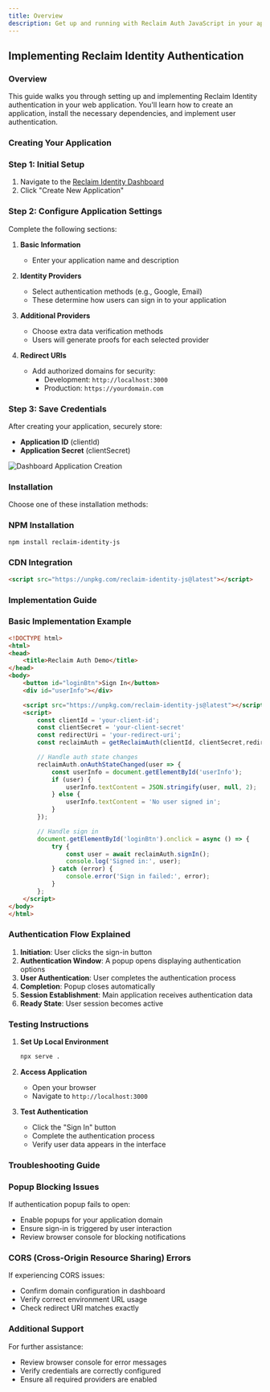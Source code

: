 ```yaml
---
title: Overview
description: Get up and running with Reclaim Auth JavaScript in your application quickly.
---
```


## Implementing Reclaim Identity Authentication

### Overview
This guide walks you through setting up and implementing Reclaim Identity authentication in your web application. You'll learn how to create an application, install the necessary dependencies, and implement user authentication.

### Creating Your Application

### Step 1: Initial Setup
1. Navigate to the [Reclaim Identity Dashboard](https://dev.reclaimprotocol.org/new-application)
2. Click "Create New Application"

### Step 2: Configure Application Settings
Complete the following sections:

1. **Basic Information**
   - Enter your application name and description

2. **Identity Providers**
   - Select authentication methods (e.g., Google, Email)
   - These determine how users can sign in to your application

3. **Additional Providers**
   - Choose extra data verification methods
   - Users will generate proofs for each selected provider

4. **Redirect URIs**
   - Add authorized domains for security:
     - Development: `http://localhost:3000`
     - Production: `https://yourdomain.com`

### Step 3: Save Credentials
After creating your application, securely store:
- **Application ID** (clientId)
- **Application Secret** (clientSecret)

![Dashboard Application Creation](/oauth/react/dashboard.png)

### Installation

Choose one of these installation methods:

### NPM Installation
```bash
npm install reclaim-identity-js
```

### CDN Integration
```html
<script src="https://unpkg.com/reclaim-identity-js@latest"></script>
```

### Implementation Guide

### Basic Implementation Example
```html
<!DOCTYPE html>
<html>
<head>
    <title>Reclaim Auth Demo</title>
</head>
<body>
    <button id="loginBtn">Sign In</button>
    <div id="userInfo"></div>

    <script src="https://unpkg.com/reclaim-identity-js@latest"></script>
    <script>
        const clientId = 'your-client-id';
        const clientSecret = 'your-client-secret'
        const redirectUri = 'your-redirect-uri';
        const reclaimAuth = getReclaimAuth(clientId, clientSecret,redirectUri);

        // Handle auth state changes
        reclaimAuth.onAuthStateChanged(user => {
            const userInfo = document.getElementById('userInfo');
            if (user) {
                userInfo.textContent = JSON.stringify(user, null, 2);
            } else {
                userInfo.textContent = 'No user signed in';
            }
        });

        // Handle sign in
        document.getElementById('loginBtn').onclick = async () => {
            try {
                const user = await reclaimAuth.signIn();
                console.log('Signed in:', user);
            } catch (error) {
                console.error('Sign in failed:', error);
            }
        };
    </script>
</body>
</html>
```

### Authentication Flow Explained

1. **Initiation**: User clicks the sign-in button
2. **Authentication Window**: A popup opens displaying authentication options
3. **User Authentication**: User completes the authentication process
4. **Completion**: Popup closes automatically
5. **Session Establishment**: Main application receives authentication data
6. **Ready State**: User session becomes active

### Testing Instructions

1. **Set Up Local Environment**
   ```bash
   npx serve .
   ```

2. **Access Application**
   - Open your browser
   - Navigate to `http://localhost:3000`

3. **Test Authentication**
   - Click the "Sign In" button
   - Complete the authentication process
   - Verify user data appears in the interface

### Troubleshooting Guide

### Popup Blocking Issues
If authentication popup fails to open:
- Enable popups for your application domain
- Ensure sign-in is triggered by user interaction
- Review browser console for blocking notifications

### CORS (Cross-Origin Resource Sharing) Errors
If experiencing CORS issues:
- Confirm domain configuration in dashboard
- Verify correct environment URL usage
- Check redirect URI matches exactly

### Additional Support
For further assistance:
- Review browser console for error messages
- Verify credentials are correctly configured
- Ensure all required providers are enabled